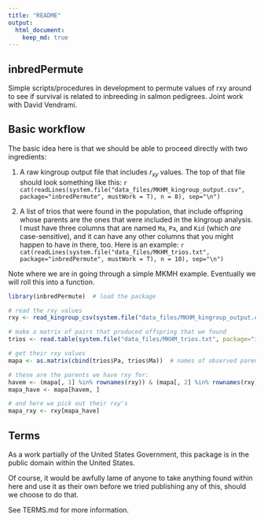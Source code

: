 ```yaml
---
title: "README"
output: 
  html_document:
    keep_md: true
---
```


## inbredPermute

Simple scripts/procedures in development to permute values of rxy around to
see if survival is related to inbreeding in salmon pedigrees.  Joint work 
with David Vendrami.

## Basic workflow

The basic idea here is that we should be able to proceed directly with two ingredients:

1. A raw kingroup output file that includes $r_{xy}$ values.  The top of that file should
    look something like this:
    ```r
    cat(readLines(system.file("data_files/MKHM_kingroup_output.csv", package="inbredPermute", mustWork = T), n = 8), sep="\n")
    ```

1. A list of trios that were found in the population, that include offspring whose
    parents are the ones that were included in the kingroup analysis.  I must have three columns
    that are named `Ma`, `Pa`, and `Kid` (which _are_ case-sensitive), and it can have any other columns
    that you might happen to have in there, too.  Here is an example:
    ```r
    cat(readLines(system.file("data_files/MKHM_trios.txt", package="inbredPermute", mustWork = T), n = 10), sep="\n")
    ```




Note where we are in going through a simple MKMH example.  Eventually we will roll this into a function.
```r
library(inbredPermute)  # load the package

# read the rxy values
rxy <- read_kingroup_csv(system.file("data_files/MKHM_kingroup_output.csv", package="inbredPermute", mustWork = T), ItalianCommas = TRUE)

# make a matrix of pairs that produced offspring that we found
trios <- read.table(system.file("data_files/MKHM_trios.txt", package="inbredPermute", mustWork = T), header = T, stringsAsFactors=F)

# get their rxy values
mapa <- as.matrix(cbind(trios$Pa, trios$Ma))  # names of observed parents

# these are the parents we have rxy for:
havem <- (mapa[, 1] %in% rownames(rxy)) & (mapa[, 2] %in% rownames(rxy))
mapa_have <- mapa[havem, ]

# and here we pick out their rxy's
mapa_rxy <- rxy[mapa_have]
```
## Terms 

As a work partially of the United States Government, this package is in the
public domain within the United States. 

Of course, it would be awfully lame of anyone to take anything found within
here and use it as their own before we tried publishing any of this, should
we choose to do that.

See TERMS.md for more information.

